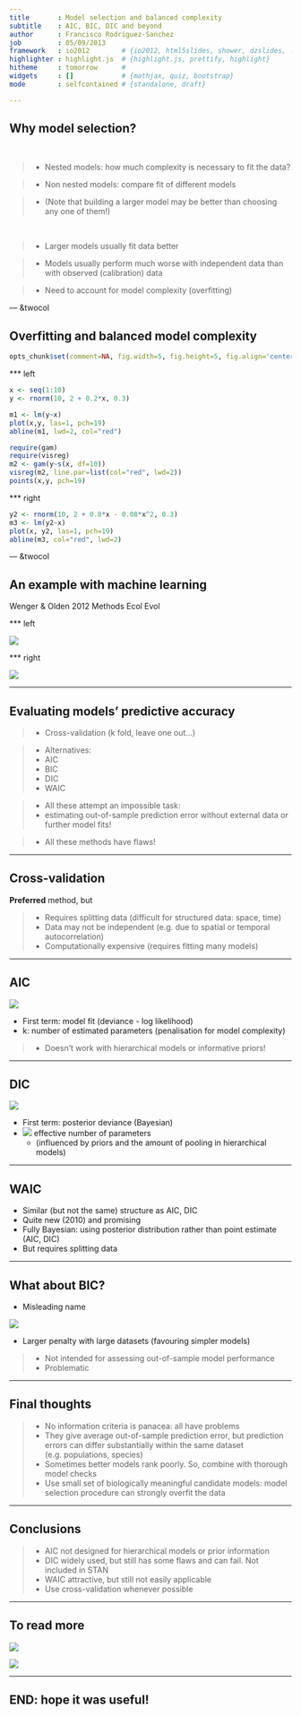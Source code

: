 ```yaml
---
title       : Model selection and balanced complexity 
subtitle    : AIC, BIC, DIC and beyond
author      : Francisco Rodriguez-Sanchez
job         : 05/09/2013
framework   : io2012        # {io2012, html5slides, shower, dzslides, ...}
highlighter : highlight.js  # {highlight.js, prettify, highlight}
hitheme     : tomorrow      # 
widgets     : []            # {mathjax, quiz, bootstrap}
mode        : selfcontained # {standalone, draft}

---
```


## Why model selection?

<br>

> * Nested models: how much complexity is necessary to fit the data?

> * Non nested models: compare fit of different models

>   * (Note that building a larger model may be better than choosing any one of them!)

<br>

> * Larger models usually fit data better

> * Models usually perform much worse with independent data than with observed (calibration) data

> * Need to account for model complexity (overfitting)




--- &twocol

## Overfitting and balanced model complexity


```r
opts_chunk$set(comment=NA, fig.width=5, fig.height=5, fig.align='center', size='small')
```


*** left

```r
x <- seq(1:10)
y <- rnorm(10, 2 + 0.2*x, 0.3)
```


```r
m1 <- lm(y~x)
plot(x,y, las=1, pch=19)
abline(m1, lwd=2, col="red")
```

```r
require(gam)
require(visreg)
m2 <- gam(y~s(x, df=10))
visreg(m2, line.par=list(col="red", lwd=2))
points(x,y, pch=19)
```


*** right

```r
y2 <- rnorm(10, 2 + 0.8*x - 0.08*x^2, 0.3)
m3 <- lm(y2~x)
plot(x, y2, las=1, pch=19)
abline(m3, col="red", lwd=2)
```




--- &twocol

## An example with machine learning


Wenger & Olden 2012 Methods Ecol Evol


*** left

![](olden1.png)

*** right

![](olden2.png)


---

## Evaluating models' predictive accuracy

> * Cross-validation (k fold, leave one out...)

> * Alternatives:
    * AIC
    * BIC
    * DIC
    * WAIC

> * All these attempt an impossible task: 
      * estimating out-of-sample prediction error without external data or further model fits!

> * All these methods have flaws!








---

## Cross-validation

**Preferred** method, but

>  * Requires splitting data (difficult for structured data: space, time)
>  * Data may not be independent (e.g. due to spatial or temporal autocorrelation)
>  * Computationally expensive (requires fitting many models)






---

## AIC


![](AIC formula.png)

* First term: model fit (deviance - log likelihood)
* k: number of estimated parameters (penalisation for model complexity)

> * Doesn't work with hierarchical models or informative priors!



---

## DIC

![](DIC formula.png)

* First term: posterior deviance (Bayesian)
* ![](pDIC.png) effective number of parameters 
    * (influenced by priors and the amount of pooling in hierarchical models)






---

## WAIC

* Similar (but not the same) structure as AIC, DIC
* Quite new (2010) and promising
* Fully Bayesian: using posterior distribution rather than point estimate (AIC, DIC)
* But requires splitting data 






---

## What about BIC?

* Misleading name

![](BIC formula.png)

* Larger penalty with large datasets (favouring simpler models)

> * Not intended for assessing out-of-sample model performance
> * Problematic




---

## Final thoughts

> * No information criteria is panacea: all have problems
> * They give average out-of-sample prediction error, but prediction errors can differ substantially within the same dataset (e.g. populations, species)
> * Sometimes better models rank poorly. So, combine with thorough model checks
> * Use small set of biologically meaningful candidate models: model selection procedure can strongly overfit the data




--- 

## Conclusions

> * AIC not designed for hierarchical models or prior information
> * DIC widely used, but still has some flaws and can fail. Not included in STAN
> * WAIC attractive, but still not easily applicable
> * Use cross-validation whenever possible



---

## To read more

![](Gelman paper.png)

![](Breiman.png)


---

## END: hope it was useful!
